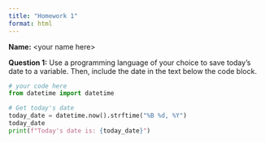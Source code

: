 ```yaml
---
title: "Homework 1"
format: html
---
```


__Name:__ \<your name here\>


__Question 1:__ Use a programming language of your choice to save today's date to a variable.
Then, include the date in the text below the code block.

```python
# your code here
from datetime import datetime

# Get today's date
today_date = datetime.now().strftime("%B %d, %Y")
today_date
print(f"Today's date is: {today_date}")

```

